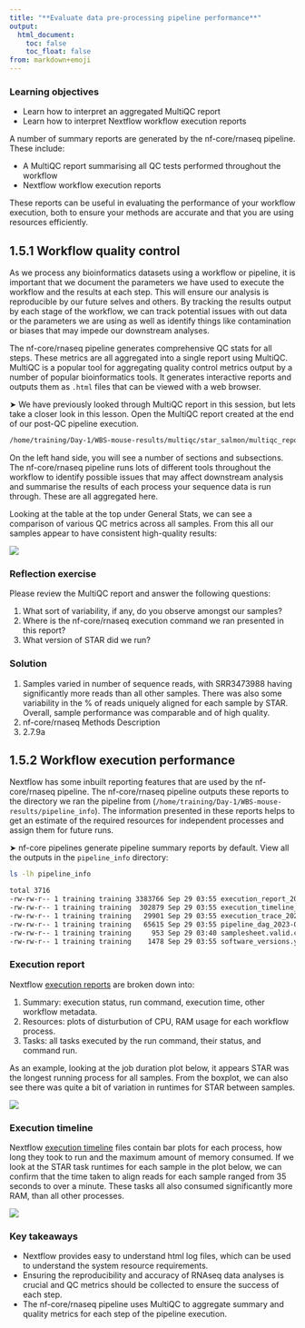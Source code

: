```yaml
---
title: "**Evaluate data pre-processing pipeline performance**"
output:
  html_document:
    toc: false
    toc_float: false
from: markdown+emoji
---
```


::: callout-important
### Learning objectives{.unlisted}

* Learn how to interpret an aggregated MultiQC report
* Learn how to interpret Nextflow workflow execution reports 
:::

A number of summary reports are generated by the nf-core/rnaseq pipeline. These include: 

* A MultiQC report summarising all QC tests performed throughout the workflow 
* Nextflow workflow execution reports  

These reports can be useful in evaluating the performance of your workflow execution, both to ensure your methods are accurate and that you are using resources efficiently. 

## **1.5.1 Workflow quality control**

As we process any bioinformatics datasets using a workflow or pipeline, it is important that we document the parameters we have used to execute the workflow and the results at each step. This will ensure our analysis is reproducible by our future selves and others. By tracking the results output by each stage of the workflow, we can track potential issues with out data or the parameters we are using as well as identify things like contamination or biases that may impede our downstream analyses. 

The nf-core/rnaseq pipeline generates comprehensive QC stats for all steps. These metrics are all aggregated into a single report using MultiQC. MultiQC is a popular tool for aggregating quality control metrics output by a number of popular bioinformatics tools. It generates interactive reports and outputs them as `.html` files that can be viewed with a web browser. 

&#x27A4; We have previously looked through MultiQC report in this session, but lets take a closer look in this lesson. Open the MultiQC report created at the end of our post-QC pipeline execution. 

```bash
/home/training/Day-1/WBS-mouse-results/multiqc/star_salmon/multiqc_report.html
```

On the left hand side, you will see a number of sections and subsections. The nf-core/rnaseq pipeline runs lots of different tools throughout the workflow to identify possible issues that may affect downstream analysis and summarise the results of each process your sequence data is run through. These are all aggregated here. 

Looking at the table at the top under General Stats, we can see a comparison of various QC metrics across all samples. From this all our samples appear to have consistent high-quality results: 

![](../Figs/1.5_multiqc-general.png)

::: callout-tip
### **Reflection exercise**{.unlisted}
Please review the MultiQC report and answer the following questions: 

1. What sort of variability, if any, do you observe amongst our samples? 
2. Where is the nf-core/rnaseq execution command we ran presented in this report? 
3. What version of STAR did we run?
:::

::: {.callout-caution collapse="true"}
### Solution
1. Samples varied in number of sequence reads, with SRR3473988 having significantly more reads than all other samples. There was also some variability in the % of reads uniquely aligned for each sample by STAR. Overall, sample performance was comparable and of high quality. 
2. nf-core/rnaseq Methods Description
3. 2.7.9a
:::

## **1.5.2 Workflow execution performance**

Nextflow has some inbuilt reporting features that are used by the nf-core/rnaseq pipeline. The nf-core/rnaseq pipeline outputs these reports to the directory we ran the pipeline from (`/home/training/Day-1/WBS-mouse-results/pipeline_info`). The information presented in these reports helps to get an estimate of the required resources for independent processes and assign them for future runs.

&#x27A4; nf-core pipelines generate pipeline summary reports by default. View all the outputs in the `pipeline_info` directory: 

```bash
ls -lh pipeline_info
```
```bash
total 3716
-rw-rw-r-- 1 training training 3383766 Sep 29 03:55 execution_report_2023-09-29_03-40-43.html
-rw-rw-r-- 1 training training  302879 Sep 29 03:55 execution_timeline_2023-09-29_03-40-43.html
-rw-rw-r-- 1 training training   29901 Sep 29 03:55 execution_trace_2023-09-29_03-40-43.txt
-rw-rw-r-- 1 training training   65615 Sep 29 03:55 pipeline_dag_2023-09-29_03-40-43.html
-rw-rw-r-- 1 training training     953 Sep 29 03:40 samplesheet.valid.csv
-rw-rw-r-- 1 training training    1478 Sep 29 03:55 software_versions.yml
```

### **Execution report**{.unlisted}

Nextflow [execution reports](https://www.nextflow.io/docs/latest/tracing.html#execution-report) are broken down into:

1. Summary: execution status, run command, execution time, other workflow metadata.
2. Resources: plots of disturbution of CPU, RAM usage for each workflow process.
3. Tasks: all tasks executed by the run command, their status, and command run.

As an example, looking at the job duration plot below, it appears STAR was the longest running process for all samples. From the boxplot, we can also see there was quite a bit of variation in runtimes for STAR between samples. 

![](../Figs/1.5_execution-report.png)

### **Execution timeline**{.unlisted}

Nextflow [execution timeline](https://www.nextflow.io/docs/latest/tracing.html#timeline-report) files contain bar plots for each process, how long they took to run and the maximum amount of memory consumed. If we look at the STAR task runtimes for each sample in the plot below, we can confirm that the time taken to align reads for each sample ranged from 35 seconds to over a minute. These tasks all also consumed significantly more RAM, than all other processes.  

![](../Figs/1.5_execution-timeline.png)

::: callout-important
### Key takeaways{.unlisted}

* Nextflow provides easy to understand html log files, which can be used to understand the system resource requirements.
* Ensuring the reproducibility and accuracy of RNAseq data analyses is crucial and QC metrics should be collected to ensure the success of each step. 
* The nf-core/rnaseq pipeline uses MultiQC to aggregate summary and quality metrics for each step of the pipeline execution.  
:::
